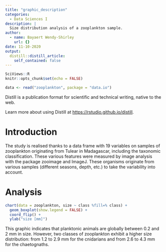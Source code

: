 ```yaml
---
title: "graphic_description"
categories:
  - Data Sciences I
description: |
  Size distribution analysis of a zooplankton sample.
author:
  - name: Bayaert Wendy-Shirley
    url: {}
date: 11-10-2020
output:
  distill::distill_article:
    self_contained: false
---
```


```r
SciViews::R
knitr::opts_chunk$set(echo = FALSE)
```

```r
data <- read("zooplankton", package = "data.io")
```

Distill is a publication format for scientific and technical writing, native to the web.

Learn more about using Distill at <https://rstudio.github.io/distill>.

# Introduction

The study is realised thanks to a data frame with 19 variables on samples of zooplankton originating from Tulear in Madagascar, including the taxonomic classification.
These various features were measured by image analysis with the package zooimage and ImageJ. 
These organisms originate from various samples (different seasons, depth, etc.) to take the variability into account.

# Analysis

```r
chart(data = zooplankton, size ~ class %fill=% class) +
  geom_boxplot(show.legend = FALSE) +
  coord_flip() +
  ylab("size [mm]")
```

This graphic indicates that planktonic animals are globally between 0.2 and 2 mm in size. However, two classes of zooplankton exhibit a higher size distribution: from 1.2 to 2.9 mm for the cnidarians and from 2.6 to 4.3 mm for the chaetognaths.
